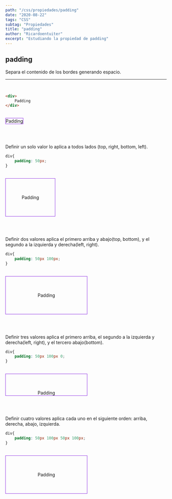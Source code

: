 ```yaml
---
path: "/css/propiedades/padding"
date: "2020-08-22"
tags: "CSS"
subtag: "Propiedades"
title: "padding"
author: "Ricardoentuiter"
excerpt: "Estudiando la propiedad de padding"
---
```


## padding
Separa el contenido de los bordes generando espacio.

---
<br/>

```html
<div>
    Padding
</div>
```
<br/>

<div style="border: 1px solid blueviolet; display: inline-block;">
    Padding
</div>

<br/><br/>

Definir un solo valor lo aplica a todos lados (top, right, bottom, left).

```css
div{
    padding: 50px;
}
```
<br/>

<div style="border: 1px solid blueviolet; padding: 50px; display: inline-block">
    Padding
</div>

<br/><br/>

Definir dos valores aplica el primero arriba y abajo(top, bottom), y el segundo a la izquierda y derecha(left, right).

```css
div{
    padding: 50px 100px;
}
```
<br/>

<div style="border: 1px solid blueviolet; padding: 50px 100px; display: inline-block">
    Padding
</div>

<br/><br/>

Definir tres valores aplica el primero arriba, el segundo a la izquierda y derecha(left, right), y el tercero abajo(bottom).

```css
div{
    padding: 50px 100px 0;
}
```
<br/>

<div style="border: 1px solid blueviolet; padding: 50px 100px 0; display: inline-block">
    Padding
</div>

<br/><br/>

Definir cuatro valores aplica cada uno en el siguiente orden: arriba, derecha, abajo, izquierda.

```css
div{
    padding: 50px 100px 50px 100px;
}
```
<br/>

<div style="border: 1px solid blueviolet; padding: 50px 100px 50px 100px; display: inline-block">
    Padding
</div>

